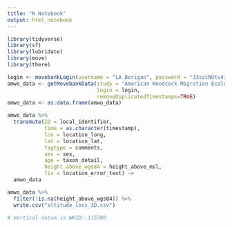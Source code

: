 ```yaml
---
title: "R Notebook"
output: html_notebook
---
```


```r
library(tidyverse)
library(sf)
library(lubridate)
library(move)
library(there)
```

```r
login <- movebankLogin(username = "LA_Berigan", password = "33szcNUtv4iyPGU")
amwo_data <- getMovebankData(study = "American Woodcock Migration Ecology in Eastern North America", 
                             login = login, 
                             removeDuplicatedTimestamps=TRUE)
amwo_data <- as.data.frame(amwo_data)

amwo_data %>%
  transmute(ID = local_identifier,
            time = as.character(timestamp),
            lon = location_long, 
            lat = location_lat,
            tagtype = comments,
            sex = sex,
            age = taxon_detail,
            height_above_wgs84 = height_above_msl,
            fix = location_error_text) ->
  amwo_data
```

```r
amwo_data %>%
  filter(!is.na(height_above_wgs84)) %>%
  write.csv("altitude_locs_3D.csv")

# Vertical datum is WKID::115700
```

